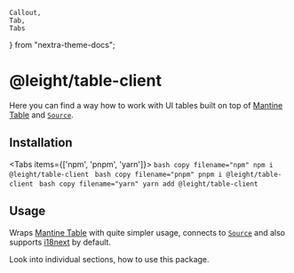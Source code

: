     Callout,
    Tab,
    Tabs
} from "nextra-theme-docs";

# @leight/table-client

Here you can find a way how to work with UI tables built on top of [Mantine Table](https://mantine.dev/core/table/) and [`Source`](../concepts/source).

## Installation

<Tabs items={['npm', 'pnpm', 'yarn']}>
    <Tab>
        ```bash copy filename="npm"
        npm i @leight/table-client
        ```
    </Tab>
    <Tab>
        ```bash copy filename="pnpm"
        pnpm i @leight/table-client
        ```
    </Tab>
    <Tab>
        ```bash copy filename="yarn"
        yarn add @leight/table-client
        ```
    </Tab>
</Tabs>

## Usage

Wraps [Mantine Table](https://mantine.dev/core/table/) with quite simpler usage, connects to [`Source`](../concepts/source) and also supports [i18next](https://www.i18next.com/) by default.

<Callout type="info" emoji="ℹ️">
    Look into individual sections, how to use this package.
</Callout>
